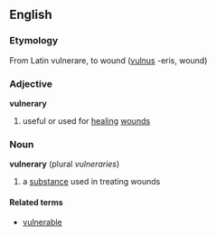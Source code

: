 ==English==
===Etymology===
From Latin vulnerare, to wound ([[vulnus]] -eris, wound)

===Adjective===
'''vulnerary'''
# useful or used for [[healing]] [[wound]]s

===Noun===
'''vulnerary'''  (plural ''vulneraries'')
# a [[substance]] used in treating wounds

====Related terms====
*[[vulnerable]]